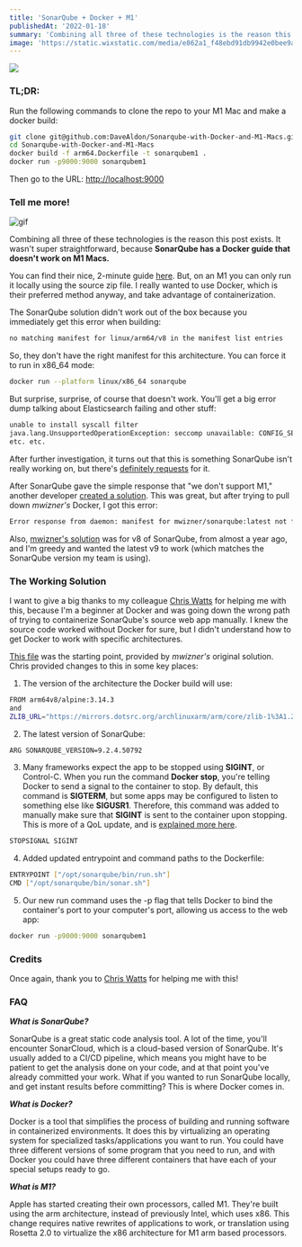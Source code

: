 ```yaml
---
title: 'SonarQube + Docker + M1'
publishedAt: '2022-01-18'
summary: 'Combining all three of these technologies is the reason this post exists. It wasnt super straightforward, because SonarQube has a Docker guide that doesnt work on M1 Macs. This post goes over how to do it.'
image: 'https://static.wixstatic.com/media/e862a1_f48ebd91db9942e0bee9aa26e271dd3a~mv2.png/v1/fill/w_740,h_483,al_c,q_85,usm_0.66_1.00_0.01,enc_auto/e862a1_f48ebd91db9942e0bee9aa26e271dd3a~mv2.png'
---
```


![](https://static.wixstatic.com/media/e862a1_045aa4f921814d83968290a6c383300f~mv2.jpg/v1/fill/w_740,h_492,al_c,q_85,usm_0.66_1.00_0.01,enc_auto/e862a1_045aa4f921814d83968290a6c383300f~mv2.jpg)

### TL;DR:

Run the following commands to clone the repo to your M1 Mac and make a docker build:

```bash
git clone git@github.com:DaveAldon/Sonarqube-with-Docker-and-M1-Macs.git
cd Sonarqube-with-Docker-and-M1-Macs
docker build -f arm64.Dockerfile -t sonarqubem1 .
docker run -p9000:9000 sonarqubem1
```

Then go to the URL: [http://localhost:9000](http://localhost:9000/)

### Tell me more!

![gif](https://media4.giphy.com/media/eKDp7xvUdbCrC/giphy.gif?cid=e2a3cbdeimxhj3n7zw0vi6hnqwa49z63nze2s6uhutgqkel8&rid=giphy.gif&ct=g)

Combining all three of these technologies is the reason this post exists. It wasn't super straightforward, because **SonarQube has a Docker guide that doesn't work on M1 Macs.**

You can find their nice, 2-minute guide [here](https://docs.sonarqube.org/latest/setup/get-started-2-minutes/). But, on an M1 you can only run it locally using the source zip file. I really wanted to use Docker, which is their preferred method anyway, and take advantage of containerization.

The SonarQube solution didn't work out of the box because you immediately get this error when building:

```bash
no matching manifest for linux/arm64/v8 in the manifest list entries
```

So, they don't have the right manifest for this architecture. You can force it to run in x86_64 mode:

```bash
docker run --platform linux/x86_64 sonarqube
```

But surprise, surprise, of course that doesn't work. You'll get a big error dump talking about Elasticsearch failing and other stuff:

```bash
unable to install syscall filter
java.lang.UnsupportedOperationException: seccomp unavailable: CONFIG_SECCOMP not compiled into kernel, CONFIG_SECCOMP and CONFIG_SECCOMP_FILTER are needed
etc. etc.
```

After further investigation, it turns out that this is something SonarQube isn't really working on, but there's [definitely requests](https://jira.sonarsource.com/browse/CPP-2882) for it.

After SonarQube gave the simple response that "we don't support M1," another developer [created a solution](https://github.com/SonarSource/docker-sonarqube/issues/475). This was great, but after trying to pull down _mwizner's_ Docker, I got this error:

```bash
Error response from daemon: manifest for mwizner/sonarqube:latest not found: manifest unknown: manifest unknown
```

Also, [mwizner's solution](https://hub.docker.com/r/mwizner/sonarqube) was for v8 of SonarQube, from almost a year ago, and I'm greedy and wanted the latest v9 to work (which matches the SonarQube version my team is using).

### The Working Solution

I want to give a big thanks to my colleague [Chris Watts](https://github.com/cj-watts) for helping me with this, because I'm a beginner at Docker and was going down the wrong path of trying to containerize SonarQube's source web app manually. I knew the source code worked without Docker for sure, but I didn't understand how to get Docker to work with specific architectures.

[This file](https://github.com/sonar-scala/docker-sonarqube/blob/arm64/8/community/arm64.Dockerfile) was the starting point, provided by _mwizner's_ original solution. Chris provided changes to this in some key places:

1. The version of the architecture the Docker build will use:

```bash
FROM arm64v8/alpine:3.14.3
and
ZLIB_URL="https://mirrors.dotsrc.org/archlinuxarm/arm/core/zlib-1%3A1.2.11-5-arm.pkg.tar.xz";
```

2. The latest version of SonarQube:

```bash
ARG SONARQUBE_VERSION=9.2.4.50792
```

3. Many frameworks expect the app to be stopped using **SIGINT**, or Control-C. When you run the command **Docker stop**, you're telling Docker to send a signal to the container to stop. By default, this command is **SIGTERM**, but some apps may be configured to listen to something else like **SIGUSR1**. Therefore, this command was added to manually make sure that **SIGINT** is sent to the container upon stopping. This is more of a QoL update, and is [explained more here](https://docs.docker.com/engine/reference/commandline/stop/).

```bash
STOPSIGNAL SIGINT
```

4. Added updated entrypoint and command paths to the Dockerfile:

```bash
ENTRYPOINT ["/opt/sonarqube/bin/run.sh"]
CMD ["/opt/sonarqube/bin/sonar.sh"]
```

5. Our new run command uses the -p flag that tells Docker to bind the container's port to your computer's port, allowing us access to the web app:

```bash
docker run -p9000:9000 sonarqubem1
```

### Credits

Once again, thank you to [Chris Watts](https://github.com/cj-watts) for helping me with this!

### FAQ

_**What is SonarQube?**_

SonarQube is a great static code analysis tool. A lot of the time, you'll encounter SonarCloud, which is a cloud-based version of SonarQube. It's usually added to a CI/CD pipeline, which means you might have to be patient to get the analysis done on your code, and at that point you've already committed your work. What if you wanted to run SonarQube locally, and get instant results before committing? This is where Docker comes in.

_**What is Docker?**_

Docker is a tool that simplifies the process of building and running software in containerized environments. It does this by virtualizing an operating system for specialized tasks/applications you want to run. You could have three different versions of some program that you need to run, and with Docker you could have three different containers that have each of your special setups ready to go.

_**What is M1?**_

Apple has started creating their own processors, called M1. They're built using the arm architecture, instead of previously Intel, which uses x86. This change requires native rewrites of applications to work, or translation using Rosetta 2.0 to virtualize the x86 architecture for M1 arm based processors.
